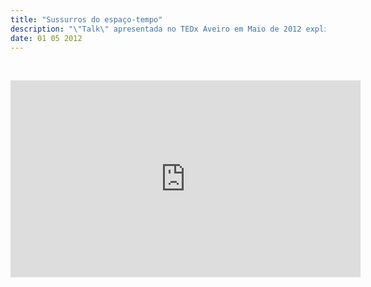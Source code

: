 ```yaml
---
title: "Sussurros do espaço-tempo"
description: "\"Talk\" apresentada no TEDx Aveiro em Maio de 2012 explicando o que são ondas gravitacionais."
date: 01 05 2012
---
```


</br>

<iframe width="560" height="315" src="https://www.youtube.com/embed/verr4bTaB2s" title="YouTube video player" frameborder="0" allow="accelerometer; autoplay; clipboard-write; encrypted-media; gyroscope; picture-in-picture; web-share" allowfullscreen></iframe>
